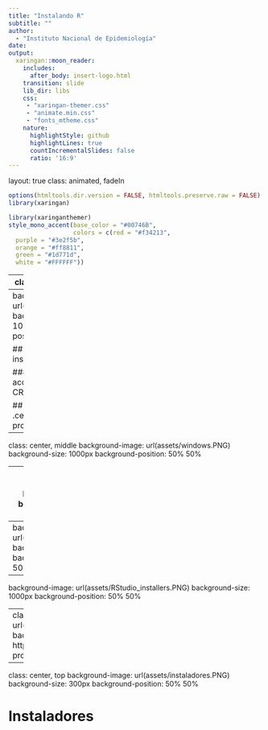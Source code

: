 ```yaml
---
title: "Instalando R"
subtitle: ""  
author: 
  - "Instituto Nacional de Epidemiología"
date: 
output:
  xaringan::moon_reader:
    includes:
      after_body: insert-logo.html
    transition: slide
    lib_dir: libs
    css: 
     - "xaringan-themer.css"
     - "animate.min.css"
     - "fonts_mtheme.css"
    nature:
      highlightStyle: github
      highlightLines: true
      countIncrementalSlides: false
      ratio: '16:9'
---
```


layout: true
class: animated, fadeIn


```r
options(htmltools.dir.version = FALSE, htmltools.preserve.raw = FALSE)
library(xaringan)
```

```r
library(xaringanthemer)
style_mono_accent(base_color = "#00746B", 
                  colors = c(red = "#f34213",
  purple = "#3e2f5b",
  orange = "#ff8811",
  green = "#1d771d",
  white = "#FFFFFF"))
```

---
class: center, middle

# Descargar...
# R + RStudio +  Rtools


---
background-image: url(assets/CRAN.PNG)
background-size: 1000px
background-position: 40% 75%

## Para descargar el instalador de ![](assets/logoR.PNG) ... 

### Debemos acceder al sitio de  CRAN

## .center[https://cran.r-project.org/]


---
class: center, middle
background-image: url(assets/windows.PNG)
background-size: 1000px
background-position: 50% 50%

---
background-image: url(assets/RStudio.PNG)
background-size: 400px
background-position: 50% 10%

<br>
<br>
<br>
<br>
<br>
.font160[RStudio es un IDE, es decir, un Entorno de Desarrollo Integrado (IDE es el acrónimo de Integrated Development Environment). 

Esto quiere decir que RStudio es una aplicación que nos entrega herramientas para hacer más fácil el desarrollo de proyectos usando R.

La empresa que lo desarrolla cambio de nombre a **posit** hace poco tiempo y se puede acceder con el siguiente enlace:]


### .center[https://posit.co/download/rstudio-desktop/#download]


---
background-image: url(assets/RStudio_install.PNG)
background-size: 800px
background-position: 50% 50%

---
background-image: url(assets/RStudio_installers.PNG)
background-size: 1000px
background-position: 50% 50%

---
class: center, top
background-image: url(assets/Rtools.PNG)
background-size: 1100px
background-position: 50% 70%
## Rtools
### https://cran.r-project.org/bin/windows/Rtools/rtools43/rtools.html



---
class: center, top
background-image: url(assets/instaladores.PNG)
background-size: 300px
background-position: 50% 50%

# Instaladores



